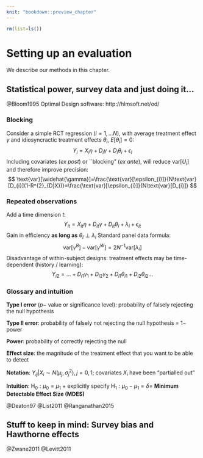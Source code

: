 ```yaml
---
knit: "bookdown::preview_chapter"
---
```


```r
rm(list=ls())
```

# Setting up an evaluation

We describe our methods in this chapter.

## Statistical power, survey data and just doing it...

@Bloom1995
Optimal Design software: http://hlmsoft.net/od/

### Blocking

Consider a simple RCT regression ($i=1,...N$), with average treatment effect $\gamma$ and idiosyncractic treatment effects $\theta_{i}$, $E[\theta_{i}]=0$:
$$
Y_{i}=X_{i}\eta+D_{i}\gamma+D_{i}\theta_{i}+\epsilon_{i}
$$
Including covariates (*ex post*) or ``blocking" (*ex ante*), will reduce $\text{var}[U_{i}]$ and therefore improve precision:
$$
\text{var}[\widehat{\gamma}]=\frac{\text{var}[\epsilon_{i}]}{N\text{var}[D_{i}](1-R^{2}_{D|X})}=\frac{\text{var}[\epsilon_{i}]}{N\text{var}[D_{i}]}
$$

### Repeated observations

Add a time dimension $t$:
$$
Y_{it}=X_{it}\eta+D_{it}\gamma+D_{it}\theta_{i}+\lambda_{i}+\epsilon_{it}
$$
Gain in efficiency **as long as** $\theta_{i}\perp\lambda_{i}$ 
Standard panel data formula: 
$$
\text{var}[\widehat{\gamma}^{B}]-\text{var}[\widehat{\gamma}^{W}]=2N^{-1}\text{var}[\lambda_{i}]
$$
Disadvantage of within-subject designs: treatment effects may be time-dependent (history / learning):
$$
Y_{i2}=...+D_{i1}\gamma_{1}+D_{i2}\gamma_{2}+D_{i1}\theta_{i1}+D_{i2}\theta_{i2}...
$$

### Glossary and intuition


**Type I error** ($p-$ value or significance level): probability of falsely rejecting the null hypothesis

**Type II error**: probability of falsely not rejecting the null hypothesis = $1-$ power
 
**Power**: probability of correctly rejecting the null

**Effect size**: the magnitude of the treatment effect that you want to be able to detect

**Notation**: $Y_{ij}|X_{i}\sim N(\mu_{j},\sigma^{2}_{j}),j=0,1$; covariates $X_{i}$ have been "partialled out"

**Intuition**: $\text{H}_0:\mu_{0}=\mu_{1}\ +$  explicitly specify $\text{H}_1:\mu_{0}-\mu_{1}=\delta=$ **Minimum Detectable Effect Size (MDES)**

@Deaton97
@List2011
@Ranganathan2015

## Stuff to keep in mind:  Survey bias and Hawthorne effects

@Zwane2011
@Levitt2011
